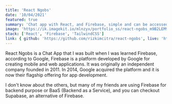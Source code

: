 ```yaml
---
title: 'React Ngobs'
date: '10/04/2021'
featured: true
summary: 'Chat app with React, and Firebase, simple and can be accessed by everyone'
image: 'https://ik.imagekit.io/mlnzyx/portfolio_ss/react-ngobs_m9B2LEM9e.png?ik-sdk-version=javascript-1.4.3&updatedAt=1636633477827'
stack: ['React', 'Firebase', 'TailwindCSS']
link: { github: 'https://github.com/rizkimcitra/react-ngobs', live: 'https://react-ngobs.vercel.app/' }
---
```


React Ngobs is a Chat App that I was built when I was learned Firebase, according to Google, Firebase is a platform developed by Google for creating mobile and web applications. It was originally an independent company founded in 2011. In 2014, Google acquired the platform and it is now their flagship offering for app development.

I don't know about the others, but many of my friends are using Firebase for backend purpose or BaaS (Backend as a Service), and you can checkout <ArticleLink href="https://supabase.com/" newTab>Supabase</ArticleLink>, an alternative of Firebase.
